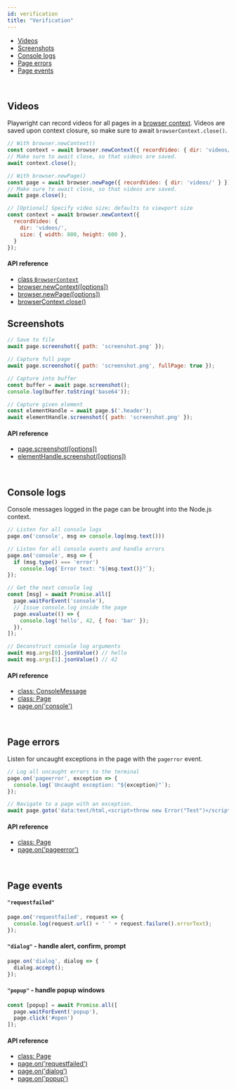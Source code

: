 ```yaml
---
id: verification
title: "Verification"
---
```



<!-- GEN:toc-top-level -->
- [Videos](#videos)
- [Screenshots](#screenshots)
- [Console logs](#console-logs)
- [Page errors](#page-errors)
- [Page events](#page-events)
<!-- GEN:stop -->

<br/>

## Videos

Playwright can record videos for all pages in a [browser context](core-concepts.mdx#browser-contexts). Videos are saved upon context closure, so make sure to await `browserContext.close()`.

```js
// With browser.newContext()
const context = await browser.newContext({ recordVideo: { dir: 'videos/' } });
// Make sure to await close, so that videos are saved.
await context.close();

// With browser.newPage()
const page = await browser.newPage({ recordVideo: { dir: 'videos/' } });
// Make sure to await close, so that videos are saved.
await page.close();

// [Optional] Specify video size; defaults to viewport size
const context = await browser.newContext({
  recordVideo: {
    dir: 'videos/',
    size: { width: 800, height: 600 },
  }
});
```

#### API reference

- [class `BrowserContext`](./api/class-browser.mdx#class-browsercontext)
- [browser.newContext([options])](./api/class-browser.mdx#browsernewcontextoptions)
- [browser.newPage([options])](./api/class-browser.mdx#browsernewpageoptions)
- [browserContext.close()](./api/class-browsercontext.mdx#browsercontextclose)

## Screenshots

```js
// Save to file
await page.screenshot({ path: 'screenshot.png' });

// Capture full page
await page.screenshot({ path: 'screenshot.png', fullPage: true });

// Capture into buffer
const buffer = await page.screenshot();
console.log(buffer.toString('base64'));

// Capture given element
const elementHandle = await page.$('.header');
await elementHandle.screenshot({ path: 'screenshot.png' });
```

#### API reference

- [page.screenshot([options])](./api/class-page.mdx#pagescreenshotoptions)
- [elementHandle.screenshot([options])](./api/class-elementhandle.mdx#elementhandlescreenshotoptions)

<br/>

## Console logs

Console messages logged in the page can be brought into the Node.js context.

```js
// Listen for all console logs
page.on('console', msg => console.log(msg.text()))

// Listen for all console events and handle errors
page.on('console', msg => {
  if (msg.type() === 'error')
    console.log(`Error text: "${msg.text()}"`);
});

// Get the next console log
const [msg] = await Promise.all([
  page.waitForEvent('console'),
  // Issue console.log inside the page
  page.evaluate(() => {
    console.log('hello', 42, { foo: 'bar' });
  }),
]);

// Deconstruct console log arguments
await msg.args[0].jsonValue() // hello
await msg.args[1].jsonValue() // 42
```

#### API reference

- [class: ConsoleMessage](./api/class-consolemessage.mdx#class-consolemessage)
- [class: Page](./api/class-page.mdx#class-page)
- [page.on('console')](./api/class-page.mdx#pageonconsole)

<br/>

## Page errors

Listen for uncaught exceptions in the page with the `pagerror` event.

```js
// Log all uncaught errors to the terminal
page.on('pageerror', exception => {
  console.log(`Uncaught exception: "${exception}"`);
});

// Navigate to a page with an exception.
await page.goto('data:text/html,<script>throw new Error("Test")</script>');
```

#### API reference

- [class: Page](api/class-page.mdx)
- [page.on('pageerror')](./api/class-page.mdx#pageonpageerror)

<br/>

## Page events

#### `"requestfailed"`

```js
page.on('requestfailed', request => {
  console.log(request.url() + ' ' + request.failure().errorText);
});
```

#### `"dialog"` - handle alert, confirm, prompt

```js
page.on('dialog', dialog => {
  dialog.accept();
});
```

#### `"popup"` - handle popup windows

```js
const [popup] = await Promise.all([
  page.waitForEvent('popup'),
  page.click('#open')
]);
```

#### API reference

- [class: Page](api/class-page.mdx)
- [page.on('requestfailed')](./api/class-page.mdx#pageonrequestfailed)
- [page.on('dialog')](./api/class-page.mdx#pageondialog)
- [page.on('popup')](./api/class-page.mdx#pageonpopup)
